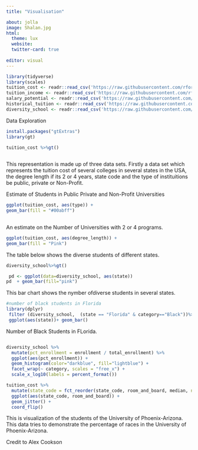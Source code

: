 ```yaml
---
title: "Visualisation"

about: jolla
image: Shalan.jpg
html:
  theme: lux
  website:
  twitter-card: true
  
editor: visual
---
```


```r
library(tidyverse)
library(scales)
tuition_cost <- readr::read_csv('https://raw.githubusercontent.com/rfordatascience/tidytuesday/master/data/2020/2020-03-10/tuition_cost.csv')
tuition_income <- readr::read_csv('https://raw.githubusercontent.com/rfordatascience/tidytuesday/master/data/2020/2020-03-10/tuition_income.csv') 
salary_potential <- readr::read_csv('https://raw.githubusercontent.com/rfordatascience/tidytuesday/master/data/2020/2020-03-10/salary_potential.csv')
historical_tuition <- readr::read_csv('https://raw.githubusercontent.com/rfordatascience/tidytuesday/master/data/2020/2020-03-10/historical_tuition.csv')
diversity_school <- readr::read_csv('https://raw.githubusercontent.com/rfordatascience/tidytuesday/master/data/2020/2020-03-10/diversity_school.csv')

```

Data Exploration

```r
install.packages("gtExtras")
library(gt)
```

```r
tuition_cost %>%gt()
 
```

This representation is made up of three data sets. Firstly a data set which represents the tuition cost of several colleges in several states in the USA, the degree length if its 2 or 4 years, state code and the type of instituitions be public, private or Non-Profit.

Estimate of Students in Public Private and Non-Profit Universities

```r
ggplot(tuition_cost, aes(type)) +
geom_bar(fill = "#00abff")
 
```

An estimate on the Number of Universities with 2 or 4 programs.

```r
ggplot(tuition_cost, aes(degree_length)) +
geom_bar(fill = "Pink")

```
The table below shows the diverse students of different states.
```r
diversity_school%>%gt()

```

```r
 pd <- ggplot(data=diversity_school, aes(state))
pd  + geom_bar(fill="pink")

```

This bar chart shows the nymber ofdiverse students in several states.

```r
#number of black students in Florida
library(dplyr)
 filter (diversity_school,  (state == "Florida" & category=="Black"))%>%
 ggplot(aes(state))+ geom_bar()


```

Number of Black Students in FLorida.

```r

```

```r
diversity_school %>%
  mutate(pct_enrollment = enrollment / total_enrollment) %>%
  ggplot(aes(pct_enrollment)) +
  geom_histogram(color="darkblue", fill="lightblue") +
  facet_wrap(~ category, scales = "free_x") +
  scale_x_log10(labels = percent_format())
```

```r
tuition_cost %>%
  mutate(state_code = fct_reorder(state_code, room_and_board, median, na.rm = TRUE)) %>%
  ggplot(aes(state_code, room_and_board)) +
  geom_jitter() +
  coord_flip()
```

This is visualization of the students of the University of Phoenix-Arizona. This data tries to demonstrate the percentage of races in the University of Phoenix-Arizona.

Credit to Alex Cookson
